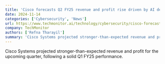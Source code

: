 ```yaml
---
title: 'Cisco forecasts Q2 FY25 revenue and profit rise driven by AI demand'
date: 2024-11-14
categories: ['Cybersecurity', 'News']
url: https://www.techmonitor.ai/technology/cybersecurity/cisco-forecasts-q2-fy25-revenue-and-profit-rise-driven-by-ai-demand
company: TechMonitor
authors: ['Refna Tharayil']
summary: 'Cisco Systems projected stronger-than-expected revenue and profit for the upcoming quarter, following a solid Q1 FY25 performance.'
---
```



Cisco Systems projected stronger-than-expected revenue and profit for the
upcoming quarter, following a solid Q1 FY25 performance.

